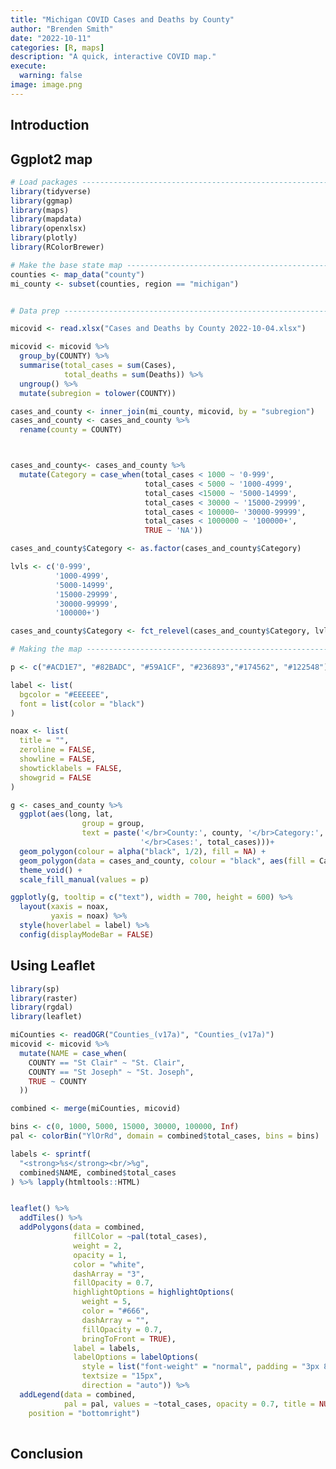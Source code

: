 ```yaml
---
title: "Michigan COVID Cases and Deaths by County"
author: "Brenden Smith"
date: "2022-10-11"
categories: [R, maps]
description: "A quick, interactive COVID map."
execute:
  warning: false
image: image.png
---
```


## Introduction

## Ggplot2 map

```r
# Load packages -----------------------------------------------------------
library(tidyverse)
library(ggmap)
library(maps)
library(mapdata)
library(openxlsx)
library(plotly)
library(RColorBrewer)

# Make the base state map -------------------------------------------------
counties <- map_data("county")
mi_county <- subset(counties, region == "michigan")


# Data prep ---------------------------------------------------------------

micovid <- read.xlsx("Cases and Deaths by County 2022-10-04.xlsx")

micovid <- micovid %>%
  group_by(COUNTY) %>%
  summarise(total_cases = sum(Cases),
            total_deaths = sum(Deaths)) %>%
  ungroup() %>%
  mutate(subregion = tolower(COUNTY))

cases_and_county <- inner_join(mi_county, micovid, by = "subregion")
cases_and_county <- cases_and_county %>%
  rename(county = COUNTY)



cases_and_county<- cases_and_county %>%
  mutate(Category = case_when(total_cases < 1000 ~ '0-999', 
                              total_cases < 5000 ~ '1000-4999',
                              total_cases <15000 ~ '5000-14999',
                              total_cases < 30000 ~ '15000-29999',
                              total_cases < 100000~ '30000-99999',
                              total_cases < 1000000 ~ '100000+',
                              TRUE ~ 'NA'))

cases_and_county$Category <- as.factor(cases_and_county$Category)

lvls <- c('0-999', 
          '1000-4999',
          '5000-14999',
          '15000-29999',
          '30000-99999',
          '100000+')

cases_and_county$Category <- fct_relevel(cases_and_county$Category, lvls)

# Making the map ----------------------------------------------------------

p <- c("#ACD1E7", "#82BADC", "#59A1CF", "#236893","#174562", "#122548")

label <- list(
  bgcolor = "#EEEEEE",
  font = list(color = "black")
)

noax <- list(
  title = "",
  zeroline = FALSE,
  showline = FALSE,
  showticklabels = FALSE,
  showgrid = FALSE
)

g <- cases_and_county %>%
  ggplot(aes(long, lat, 
                group = group,
                text = paste('</br>County:', county, '</br>Category:', Category,
                             '</br>Cases:', total_cases)))+
  geom_polygon(colour = alpha("black", 1/2), fill = NA) +
  geom_polygon(data = cases_and_county, colour = "black", aes(fill = Category))+
  theme_void() +
  scale_fill_manual(values = p) 
```

```r
ggplotly(g, tooltip = c("text"), width = 700, height = 600) %>%
  layout(xaxis = noax,
         yaxis = noax) %>%
  style(hoverlabel = label) %>%
  config(displayModeBar = FALSE)
```

## Using Leaflet

```r
library(sp)
library(raster)
library(rgdal)
library(leaflet)

miCounties <- readOGR("Counties_(v17a)", "Counties_(v17a)")
micovid <- micovid %>%
  mutate(NAME = case_when(
    COUNTY == "St Clair" ~ "St. Clair",
    COUNTY == "St Joseph" ~ "St. Joseph",
    TRUE ~ COUNTY
  ))

combined <- merge(miCounties, micovid)

bins <- c(0, 1000, 5000, 15000, 30000, 100000, Inf)
pal <- colorBin("YlOrRd", domain = combined$total_cases, bins = bins)

labels <- sprintf(
  "<strong>%s</strong><br/>%g",
  combined$NAME, combined$total_cases
) %>% lapply(htmltools::HTML)


leaflet() %>%
  addTiles() %>%
  addPolygons(data = combined,
              fillColor = ~pal(total_cases),
              weight = 2,
              opacity = 1,
              color = "white",
              dashArray = "3",
              fillOpacity = 0.7,
              highlightOptions = highlightOptions(
                weight = 5,
                color = "#666",
                dashArray = "",
                fillOpacity = 0.7,
                bringToFront = TRUE),
              label = labels,
              labelOptions = labelOptions(
                style = list("font-weight" = "normal", padding = "3px 8px"),
                textsize = "15px",
                direction = "auto")) %>%
  addLegend(data = combined, 
            pal = pal, values = ~total_cases, opacity = 0.7, title = NULL,
    position = "bottomright") 
              
```

## Conclusion
